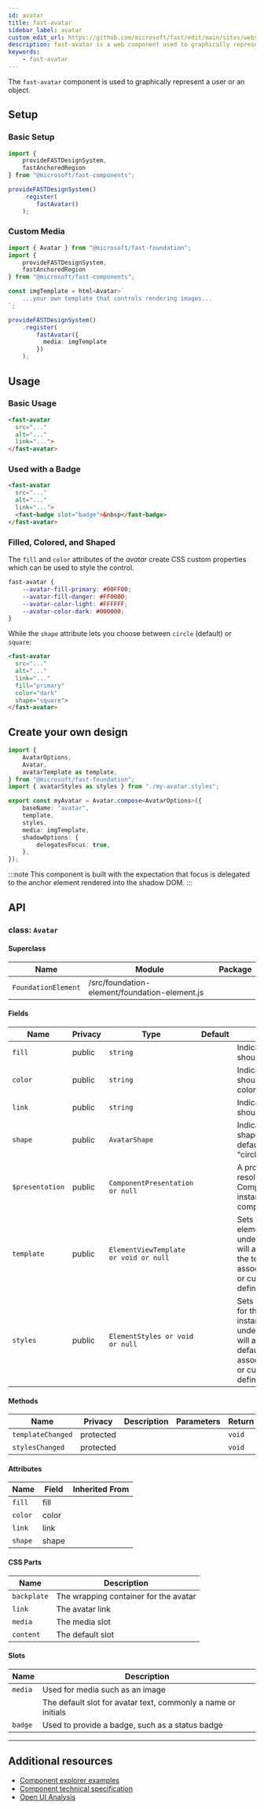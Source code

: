 ```yaml
---
id: avatar
title: fast-avatar
sidebar_label: avatar
custom_edit_url: https://github.com/microsoft/fast/edit/main/sites/website/versioned_docs/version-legacy/components/fast-avatar.mdx
description: fast-avatar is a web component used to graphically represent a user or an object.
keywords:
    - fast-avatar
---
```


The `fast-avatar` component is used to graphically represent a user or an object.

## Setup

### Basic Setup

```ts
import {
    provideFASTDesignSystem,
    fastAnchoredRegion
} from "@microsoft/fast-components";

provideFASTDesignSystem()
    .register(
        fastAvatar()
    );
```

### Custom Media

```ts
import { Avatar } from "@microsoft/fast-foundation";
import {
    provideFASTDesignSystem,
    fastAnchoredRegion
} from "@microsoft/fast-components";

const imgTemplate = html<Avatar>`
    ...your own template that controls rendering images...
`;

provideFASTDesignSystem()
    .register(
        fastAvatar({
          media: imgTemplate
        })
    );
```

## Usage

### Basic Usage

```html
<fast-avatar
  src="..."
  alt="..."
  link="...">
</fast-avatar>
```

### Used with a Badge

```html
<fast-avatar
  src="..."
  alt="..."
  link="...">
  <fast-badge slot="badge">&nbsp</fast-badge>
</fast-avatar>
```

### Filled, Colored, and Shaped

The `fill` and `color` attributes of the *avatar* create CSS custom properties which can be used to style the control.

```css
fast-avatar {
    --avatar-fill-primary: #00FF00;
    --avatar-fill-danger: #FF0000;
    --avatar-color-light: #FFFFFF;
    --avatar-color-dark: #000000;
}
```

While the `shape` attribute lets you choose between `circle` (default) or `square`:

```html
<fast-avatar
  src="..."
  alt="..."
  link="..."
  fill="primary"
  color="dark"
  shape="square">
</fast-avatar>
```

## Create your own design

```ts
import {
    AvatarOptions,
    Avatar,
    avatarTemplate as template,
} from "@microsoft/fast-foundation";
import { avatarStyles as styles } from "./my-avatar.styles";

export const myAvatar = Avatar.compose<AvatarOptions>({
    baseName: "avatar",
    template,
    styles,
    media: imgTemplate,
    shadowOptions: {
        delegatesFocus: true,
    },
});
```

:::note
This component is built with the expectation that focus is delegated to the anchor element rendered into the shadow DOM.
:::

## API



### class: `Avatar`

#### Superclass

| Name                | Module                                        | Package |
| ------------------- | --------------------------------------------- | ------- |
| `FoundationElement` | /src/foundation-element/foundation-element.js |         |

#### Fields

| Name            | Privacy | Type                                  | Default | Description                                                                                                                                                                         | Inherited From    |
| --------------- | ------- | ------------------------------------- | ------- | ----------------------------------------------------------------------------------------------------------------------------------------------------------------------------------- | ----------------- |
| `fill`          | public  | `string`                              |         | Indicates the Avatar should have a color fill.                                                                                                                                      |                   |
| `color`         | public  | `string`                              |         | Indicates the Avatar should have a text color.                                                                                                                                      |                   |
| `link`          | public  | `string`                              |         | Indicates the Avatar should have url link                                                                                                                                           |                   |
| `shape`         | public  | `AvatarShape`                         |         | Indicates the Avatar shape should be. By default it will be set to "circle".                                                                                                        |                   |
| `$presentation` | public  | `ComponentPresentation or null`       |         | A property which resolves the ComponentPresentation instance for the current component.                                                                                             | FoundationElement |
| `template`      | public  | `ElementViewTemplate or void or null` |         | Sets the template of the element instance. When undefined, the element will attempt to resolve the template from the associated presentation or custom element definition.          | FoundationElement |
| `styles`        | public  | `ElementStyles or void or null`       |         | Sets the default styles for the element instance. When undefined, the element will attempt to resolve default styles from the associated presentation or custom element definition. | FoundationElement |

#### Methods

| Name              | Privacy   | Description | Parameters | Return | Inherited From    |
| ----------------- | --------- | ----------- | ---------- | ------ | ----------------- |
| `templateChanged` | protected |             |            | `void` | FoundationElement |
| `stylesChanged`   | protected |             |            | `void` | FoundationElement |

#### Attributes

| Name    | Field | Inherited From |
| ------- | ----- | -------------- |
| `fill`  | fill  |                |
| `color` | color |                |
| `link`  | link  |                |
| `shape` | shape |                |

#### CSS Parts

| Name        | Description                           |
| ----------- | ------------------------------------- |
| `backplate` | The wrapping container for the avatar |
| `link`      | The avatar link                       |
| `media`     | The media slot                        |
| `content`   | The default slot                      |

#### Slots

| Name    | Description                                                   |
| ------- | ------------------------------------------------------------- |
| `media` | Used for media such as an image                               |
|         | The default slot for avatar text, commonly a name or initials |
| `badge` | Used to provide a badge, such as a status badge               |

<hr/>


## Additional resources

* [Component explorer examples](https://explore.fast.design/components/fast-avatar)
* [Component technical specification](https://github.com/microsoft/fast/tree/archives/fast-foundation-3/packages/web-components/fast-foundation/src/avatar/avatar.spec.md)
* [Open UI Analysis](https://open-ui.org/components/avatar.research)
